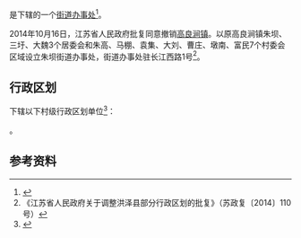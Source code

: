 {{中国乡级行政区|32/08/29/107/000}}

'''{{PAGENAMEBASE}}'''是{{PRC admin/fullname|32/08/29/107/000|3}}下辖的一个[[街道办事处|街道办事处]]<ref>{{PRC admin/ref sgc|{{PRC admin/parent|32/08/29/107/000}}}}</ref>。

2014年10月16日，江苏省人民政府批复同意撤销[[高良涧镇|高良涧镇]]。以原高良涧镇朱坝、三圩、大魏3个居委会和朱高、马棚、袁集、大刘、曹庄、墩南、富民7个村委会区域设立朱坝街道办事处，街道办事处驻长江西路1号<ref>《江苏省人民政府关于调整洪泽县部分行政区划的批复》（苏政复〔2014〕110号）</ref>。

== 行政区划 ==
{{PAGENAMEBASE}}下辖以下村级行政区划单位<ref>{{PRC admin/ref sgc|32/08/29/107/000}}</ref>：

{{PRC admin/children|32/08/29/107/000}}。

== 参考资料 ==
{{reflist}}

{{江苏行政区划小作品}}
{{PRC admin/navcat|32/08/29/107/000}}